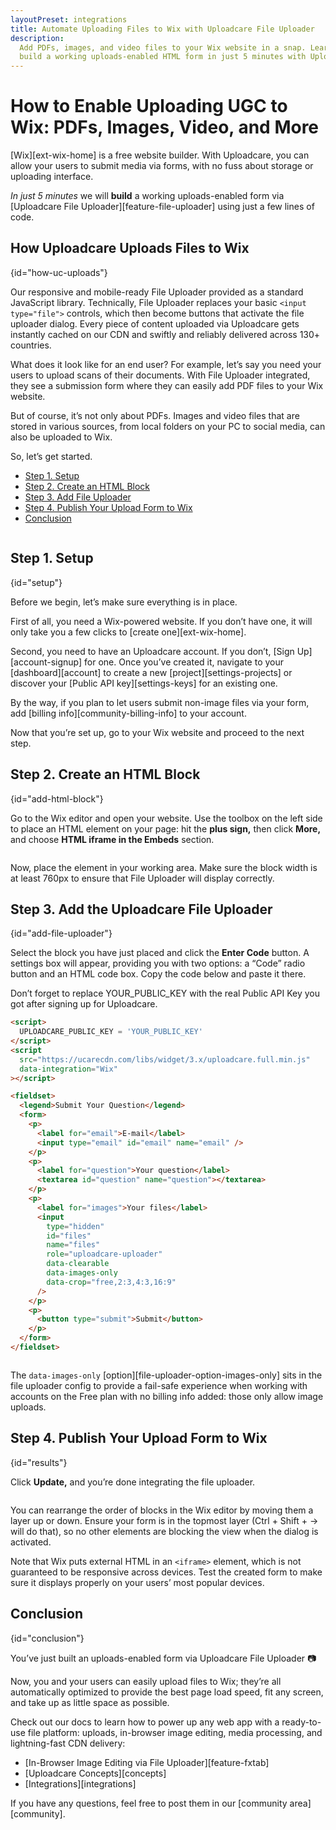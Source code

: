 ```yaml
---
layoutPreset: integrations
title: Automate Uploading Files to Wix with Uploadcare File Uploader
description:
  Add PDFs, images, and video files to your Wix website in a snap. Learn how to
  build a working uploads-enabled HTML form in just 5 minutes with Uploadcare.
---
```


# How to Enable Uploading UGC to Wix: PDFs, Images, Video, and More

[Wix][ext-wix-home] is a free website builder. With Uploadcare, you can allow
your users to submit media via forms, with no fuss about storage or uploading
interface.

_In just 5 minutes_ we will **build** a working uploads-enabled form via
[Uploadcare File Uploader][feature-file-uploader] using just a few lines of
code.

## How Uploadcare Uploads Files to Wix
{id="how-uc-uploads"}

Our responsive and mobile-ready File Uploader provided as a standard
JavaScript library. Technically, File Uploader replaces your basic
`<input type="file">` controls, which then become buttons that activate the file
uploader dialog. Every piece of content uploaded via Uploadcare gets instantly
cached on our CDN and swiftly and reliably delivered across 130+ countries.

What does it look like for an end user? For example, let’s say you need your
users to upload scans of their documents. With File Uploader integrated, they
see a submission form where they can easily add PDF files to your Wix website.

But of course, it’s not only about PDFs. Images and video files that are stored
in various sources, from local folders on your PC to social media, can also be
uploaded to Wix.

So, let’s get started.

- [Step 1. Setup](#setup)
- [Step 2. Create an HTML Block](#add-html-block)
- [Step 3. Add File Uploader](#add-file-uploader)
- [Step 4. Publish Your Upload Form to Wix](#results)
- [Conclusion](#conclusion)

<Image uuid='a334ba47-55b5-4ee1-bd99-2de5a08d2ebb' desc='Adding a PDF to Wix' />

## Step 1. Setup
{id="setup"}

Before we begin, let’s make sure everything is in place.

First of all, you need a Wix-powered website. If you don’t have one, it will
only take you a few clicks to [create one][ext-wix-home].

Second, you need to have an Uploadcare account. If you don’t, [Sign
Up][account-signup] for one. Once you’ve created it, navigate to your
[dashboard][account] to create a new [project][settings-projects] or discover
your [Public API key][settings-keys] for an existing one.

By the way, if you plan to let users submit non-image files via your form, add
[billing info][community-billing-info] to your account.

Now that you’re set up, go to your Wix website and proceed to the next step.

## Step 2. Create an HTML Block
{id="add-html-block"}

Go to the Wix editor and open your website. Use the toolbox on the left side to
place an HTML element on your page: hit the **plus sign,** then click **More,**
and choose **HTML iframe in the Embeds** section.

<Image
  uuid='0ee7b03a-fb37-487e-9922-0beb74a10b74'
  desc='Adding upload HTML to Wix'
/>

Now, place the element in your working area. Make sure the block width is at
least 760px to ensure that File Uploader will display correctly.

## Step 3. Add the Uploadcare File Uploader
{id="add-file-uploader"}

Select the block you have just placed and click the **Enter Code** button. A
settings box will appear, providing you with two options: a “Code” radio button
and an HTML code box. Copy the code below and paste it there.

Don’t forget to replace YOUR_PUBLIC_KEY with the real Public API Key you got
after signing up for Uploadcare.

```html
<script>
  UPLOADCARE_PUBLIC_KEY = 'YOUR_PUBLIC_KEY'
</script>
<script
  src="https://ucarecdn.com/libs/widget/3.x/uploadcare.full.min.js"
  data-integration="Wix"
></script>

<fieldset>
  <legend>Submit Your Question</legend>
  <form>
    <p>
      <label for="email">E-mail</label>
      <input type="email" id="email" name="email" />
    </p>
    <p>
      <label for="question">Your question</label>
      <textarea id="question" name="question"></textarea>
    </p>
    <p>
      <label for="images">Your files</label>
      <input
        type="hidden"
        id="files"
        name="files"
        role="uploadcare-uploader"
        data-clearable
        data-images-only
        data-crop="free,2:3,4:3,16:9"
      />
    </p>
    <p>
      <button type="submit">Submit</button>
    </p>
  </form>
</fieldset>
```

<Image
  uuid='693eaadc-4ff4-445f-859f-9c2a7ca8f409'
  desc='HTML code for Wix upload'
/>

The `data-images-only` [option][file-uploader-option-images-only] sits in the
file uploader config to provide a fail-safe experience when working with
accounts on the Free plan with no billing info added: those only allow image
uploads.

## Step 4. Publish Your Upload Form to Wix
{id="results"}

Click **Update,** and you’re done integrating the file uploader.

<Image
  uuid='5278a0f4-0ffb-44c2-bc86-b208d71110dd'
  desc=' The final look of a file uploader for Wix'
/>

You can rearrange the order of blocks in the Wix editor by moving them a layer
up or down. Ensure your form is in the topmost layer (Ctrl + Shift + → will do
that), so no other elements are blocking the view when the dialog is activated.

Note that Wix puts external HTML in an `<iframe>` element, which is not
guaranteed to be responsive across devices. Test the created form to make sure
it displays properly on your users’ most popular devices.

## Conclusion
{id="conclusion"}

You’ve just built an uploads-enabled form via Uploadcare File Uploader 📷

Now, you and your users can easily upload files to Wix; they’re all
automatically optimized to provide the best page load speed, fit any screen, and
take up as little space as possible.

Check out our docs to learn how to power up any web app with a ready-to-use file
platform: uploads, in-browser image editing, media processing, and
lightning-fast CDN delivery:

- [In-Browser Image Editing via File Uploader][feature-fxtab]
- [Uploadcare Concepts][concepts]
- [Integrations][integrations]

If you have any questions, feel free to post them in our [community
area][community].
